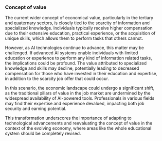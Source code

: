 ### Concept of value

The current wider concept of economical value, particularly in the tertiary and quaternary sectors, is closely tied to the scarcity of information and specialized knowledge. Individuals typically receive higher compensation due to their extensive education, practical experience, or the acquisition of unique skills, which allows them to perform tasks that others cannot.

However, as AI technologies continue to advance, this matter may be challenged. If advanced AI systems enable individuals with limited education or experience to perform any kind of information related tasks, the implications could be profound. The value attributed to specialized knowledge and skills may decline, potentially leading to decreased compensation for those who have invested in their education and expertise, in addition to the scarcity job offer that could occur.

In this scenario, the economic landscape could undergo a significant shift, as the traditional pillars of value in the job market are undermined by the widespread availability of AI-powered tools. Professionals in various fields may find their expertise and experience devalued, impacting both job security and earning potential. 

This transformation underscores the importance of adapting to technological advancements and reevaluating the concept of value in the context of the evolving economy, where areas like the whole educational system should be completely revised.